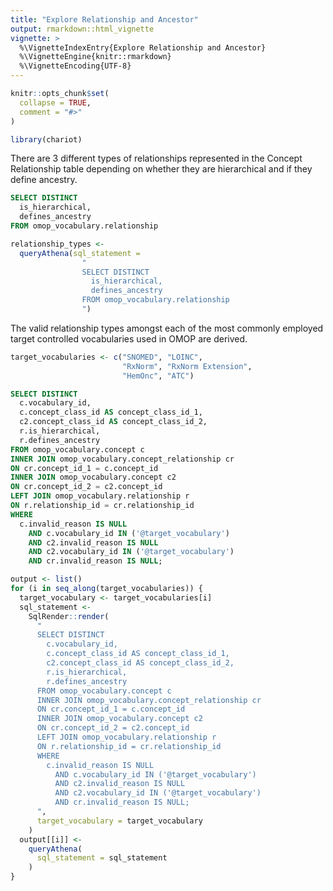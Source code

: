 ```yaml
---
title: "Explore Relationship and Ancestor"
output: rmarkdown::html_vignette
vignette: >
  %\VignetteIndexEntry{Explore Relationship and Ancestor}
  %\VignetteEngine{knitr::rmarkdown}
  %\VignetteEncoding{UTF-8}
---
```


```r
knitr::opts_chunk$set(
  collapse = TRUE,
  comment = "#>"
)
```

```r
library(chariot)
```

There are 3 different types of relationships represented in 
the Concept Relationship table depending on whether they are 
hierarchical and if they define ancestry. 

```sql
SELECT DISTINCT 
  is_hierarchical,
  defines_ancestry
FROM omop_vocabulary.relationship
```

```r
relationship_types <- 
  queryAthena(sql_statement = 
                "
                SELECT DISTINCT 
                  is_hierarchical,
                  defines_ancestry
                FROM omop_vocabulary.relationship
                ")
```


The valid relationship types amongst each of the most commonly employed 
target controlled vocabularies used in OMOP are derived. 

```r
target_vocabularies <- c("SNOMED", "LOINC", 
                         "RxNorm", "RxNorm Extension", 
                         "HemOnc", "ATC")
```

```sql
SELECT DISTINCT
  c.vocabulary_id,
  c.concept_class_id AS concept_class_id_1,
  c2.concept_class_id AS concept_class_id_2,
  r.is_hierarchical,
  r.defines_ancestry
FROM omop_vocabulary.concept c 
INNER JOIN omop_vocabulary.concept_relationship cr 
ON cr.concept_id_1 = c.concept_id 
INNER JOIN omop_vocabulary.concept c2 
ON cr.concept_id_2 = c2.concept_id
LEFT JOIN omop_vocabulary.relationship r 
ON r.relationship_id = cr.relationship_id
WHERE 
  c.invalid_reason IS NULL
    AND c.vocabulary_id IN ('@target_vocabulary') 
    AND c2.invalid_reason IS NULL 
    AND c2.vocabulary_id IN ('@target_vocabulary')
    AND cr.invalid_reason IS NULL;
```

```r
output <- list()
for (i in seq_along(target_vocabularies)) {
  target_vocabulary <- target_vocabularies[i]
  sql_statement <- 
    SqlRender::render(
      "
      SELECT DISTINCT
        c.vocabulary_id,
        c.concept_class_id AS concept_class_id_1,
        c2.concept_class_id AS concept_class_id_2,
        r.is_hierarchical,
        r.defines_ancestry
      FROM omop_vocabulary.concept c 
      INNER JOIN omop_vocabulary.concept_relationship cr 
      ON cr.concept_id_1 = c.concept_id 
      INNER JOIN omop_vocabulary.concept c2 
      ON cr.concept_id_2 = c2.concept_id
      LEFT JOIN omop_vocabulary.relationship r 
      ON r.relationship_id = cr.relationship_id
      WHERE 
        c.invalid_reason IS NULL
          AND c.vocabulary_id IN ('@target_vocabulary') 
          AND c2.invalid_reason IS NULL 
          AND c2.vocabulary_id IN ('@target_vocabulary')
          AND cr.invalid_reason IS NULL;
      ",
      target_vocabulary = target_vocabulary
    )
  output[[i]] <-
    queryAthena(
      sql_statement = sql_statement
    )
}
```


